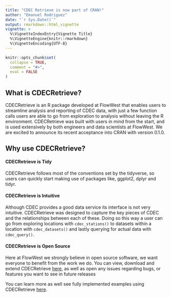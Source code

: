 ```yaml
---
title: "CDEC Retrieve is now part of CRAN!"
author: "Emanuel Rodriguez"
date: "`r Sys.Date()`"
output: rmarkdown::html_vignette
vignette: >
  %\VignetteIndexEntry{Vignette Title}
  %\VignetteEngine{knitr::rmarkdown}
  %\VignetteEncoding{UTF-8}
---
```


```r
knitr::opts_chunk$set(
  collapse = TRUE,
  comment = "#>", 
  eval = FALSE
)
```

## What is CDECRetrieve?

CDECRetrieve is an R package developed at FlowWest that enables users to streamline
analysis and reporting of CDEC data, with just a few function calls users are able to
go from exploration to analysis without leaving the R environment. CDECRetrieve 
was built with users in mind from the start, and is used extensively by both engineers
and data scientists at FlowWest. We are excited to announce its recent acceptance into 
CRAN with version 0.1.0.

## Why use CDECRetrieve? 

#### CDECRetrieve is Tidy

CDECRetrieve follows most of the conventions set by the tidyverse, so users can quickly
start making use of packages like, ggplot2, dplyr and tidyr. 

#### CDECRetrieve is Intuitive

Although CDEC provides a good data service its interface is not very intuitive.
CDECRetrieve was designed to capture the key pieces of CDEC and the relationships 
between each of these. Doing so this way a user can go from exploring locations with
`cdec_stations()` to datasets within a location with `cdec_datasets()` and lastly 
querying for actual data with `cdec_query()`.

#### CDECRetrieve is Open Source

Here at FlowWest we strongly believe in open source software, we want everyone
to benefit from the work we do. You can view, download and extend CDECRetrieve 
[here](https://github.com/FlowWest/CDECRetrieve/), as well as open any issues regarding bugs, or features you want to see
in future releases

You can learn more as well see fully implemented examples using CDECRetrieve 
[here](https://flowwest.github.io/CDECRetrieve/).

